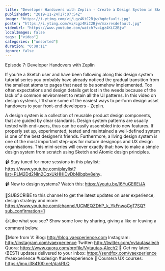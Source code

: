 ```yaml
---
title: "Developer Handovers with Zeplin - Create a Design System in Sketch, Ep7"
publishedAt: "2019-11-24T17:07:54Z"
image: "https://i.ytimg.com/vi/Lgz4KiC2Bjw/hqdefault.jpg"
poster: "https://i.ytimg.com/vi/Lgz4KiC2Bjw/maxresdefault.jpg"
videoUrl: "https://www.youtube.com/watch?v=Lgz4KiC2Bjw"
localImages: false
tags: ["video"]
categories: ["unsorted"]
duration: "0:08:11"
ignore: false
---
```

Episode 7: Developer Handovers with Zeplin

If you're a Sketch user and have been following along this design system tutorial series you probably have already noticed the gradual transition from the smallest atoms to pages that need to be somehow implemented. Too often expectations and design details get lost in the weeds because of the lack of a common environment to retain all the UI patterns. In this video on design systems, I'll share some of the easiest ways to perform design asset handovers to your front-end developers - Zeplin. 

A design system is a collection of reusable product design components, that are guided by clear standards. Design system patterns are usually tested with end-users, thus can be easily assembled into new features. If properly set up, experimented, tested and maintained a well-defined system is one of the best designer’s friends. Furthermore, a living design system is one of the most important step-ups for mature designops and UX design organisations. This mini-series will cover exactly that: how to make a simple design system from scratch using Sketch and Atomic design principles.

📹 Stay tuned for more sessions in this playlist: https://www.youtube.com/playlist?list=PLM2Dd2NIn2CqxUkHHiDvDbNIbqbv8ehy_

📹 New to design systems? Watch this: https://youtu.be/l6YuGE6EjJA

🙌SUBSCRIBE to this channel to get the latest updates on user experience, design strategy and more:  https://www.youtube.com/channel/UCMEQZDhP_k_YkFnwoCgT7SQ?sub_confirmation=1

👍Like what you see? Show some love by sharing, giving a like or leaving a comment below.

👨More from V:
Blog: http://blog.vaexperience.com
Instagram: http://instagram.com/vaexperience
Twitter: http://twitter.com/vytautasalech
Quora: https://www.quora.com/profile/Vytautas-Alech2 📩 Get my latest (BEST) updates delivered to your inbox: https://sendfox.com/vaexperience
#vaexperience #uxdesign #userexperience 🎒 Coursera UX courses: https://imp.i384100.net/dakRLQ
